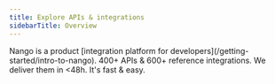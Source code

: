 ```yaml
---
title: Explore APIs & integrations
sidebarTitle: Overview
---
```


<Info>
Nango is a product [integration platform for developers](/getting-started/intro-to-nango).
</Info>

<CardGroup cols={1}>
<Card title="All APIs & integrations" icon="list" href="https://www.nango.dev/api-integrations">
400+ APIs & 600+ reference integrations.
</Card>
<Card title="Request or contribute a new API" icon="circle-question" href="/implementation-guides/platform/contribute-new-api">
We deliver them in &lt;48h.
</Card>
<Card title="Build custom integrations" icon="heart" href="https://docs.nango.dev">
It's fast & easy.
</Card>
</CardGroup>
